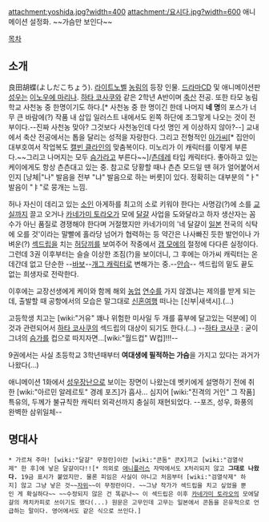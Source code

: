 attachment:yoshida.jpg?width=400
attachment:/요시다.jpg?width=600
애니메이션 설정화. ~~가슴만 보인다~~

[[목차]]

== 소개 ==
良田胡蝶(よしだこちょう). [[라이트노벨]] [[농림]]의 등장 인물. [[드라마]]CD 및 애니메이션판 [[성우]]는 [[이노우에 마리나]]. [[하타 코사쿠]]와 같은 2학년 A반이며 [[축산]] 전공. 또한 타모 농림학교 사천농 중 한명이기도 하다.[* 사천농 중 한 명이긴 한데 나머지 '''네 명'''의 포스가 너무 큰 바람에(?) 작품 내 삽입 일러스트 내에서도 왼쪽 하단에 조그맣게 나오는 것이 전부이다.--진짜 사천농 맞아? 그것보다 사천농인데 다섯 명인 게 이상하지 않아?--] 교내에서 축산 전공에서는 톱을 달리는 성적을 자랑한다. 그리고 전형적인 [[아가씨]][* 집안이 대부호여서 작업복도 [[캘빈 클라인]]의 맞춤복이다. 미노리가 이 캐릭터를 이렇게 부른다.~~그리고 나머지는 모두 [[슴가]]라고 부른다~~]/[[츤데레]] 타입 캐릭터다. 좋아하고 있는 케이에게도 항상 츤츤대고 있는 중. 참고로 당황할 때나 츤츤 모드일 땐 혀가 얼어붙어서인지 [냥체|"나" 발음을 전부 "냐" 발음으로 하는 버릇]이 있다. 정확히는 대부분의 "ㅏ" 발음이 "ㅑ"로 뭉개는 느낌.

허나 자신이 데리고 있는 [[소]]인 아게하를 최고의 소로 키워야 한다는 사명감(?)에 소를 [[교실]]까지 끌고 오거나 [[카네가미 토라오]]가 모에 [[달걀]] 사업을 도와달라고 하자 생산자는 꼼수가 아닌 품질로 경쟁해야 한다며 거절했지만 카네가미의 '네 달걀이 [[일본]] 전국의 식탁에 오를 것'이라는 말빨에 홀라당 넘어가 협력하는 등 약간은 나사빠진 듯한 발언이나 가벼운(?) [[섹드립]]을 치는 [[허당]]끼를 보여주어 작중에서 [[갭 모에]]의 절정에 다다른 실정이다. 그런데 3권 이후부터는 슬슬 이상한 조짐(?)을 보이더니, 그 후에는 아가씨 캐릭터는 온데간데 없고 단순한 --[[바보]]--[[개그 캐릭터]]로 변해가는 중.--[[안습]]-- 섹드립의 밑도 끝도 없는 희생자로 전락한다.

이후에는 교장선생에게 케이와 함께 해외 [[농업]] [[연수]]를 가지 않겠냐는 제의를 받게 되는데, 출발할 때 공항에서의 모습은 말그대로 [[신혼여행]] 떠나는 [신부|새색시].(...)
 
고등학생 치고는 [wiki:"거유" 꽤나 위험한 미사일 두 개를 흉부에 달고있는 덕분에] 이것과 관련되어서 [[하타 코사쿠]]의 섹드립의 대상이 되기도 한다.(...) --[[하타 코사쿠]] : 굳이 그녀의 [[슴가]]를 컵으로 따지자면...[wiki:"월드컵" W컵]!!!--

9권에서는 사실 초등학교 3학년때부터 '''여대생에 필적하는 가슴'''을 가지고 있다는 과거가 나왔다(...)

애니메이션 1화에서 [[성우장난]]으로 보이는 장면이 나왔는데 벳키에게 설명하기 전에 취한 [wiki:"아르민 알레르토" 경례 포즈]가 흡사... 심지어 [wiki:"진격의 거인" 그 작품] 특유의, 두께가 불규칙한 캐릭터 외곽선까지 충실히 재현되었다. --포즈, 성우, 화풍의 완벽한 삼위일체--

== 명대사 ==
 * 가르쳐 주마! [wiki:"달걀" 무정란]이란 [wiki:"콘돔" 콘X]끼고 [wiki:"검열삭제" 한 후]에 낳은 달걀이다!![* 의외로 [[애니플러스]] 자막에서도 X처리되지 않고 '''그대로 나왔다.''' 19금 표시가 붙었지만. 물론 피임은 사실이 아니고 처음부터 [wiki:"검열삭제" 하지] 않고 그냥 낳은 것~~[[자위]]~~이 무정란이다. ~~그냥 작가가 섹드립을 치고 싶었을 뿐인 게 확실하다~~ ~~수정되지 않은 건 똑같나~~ 이 섹드립은 이후 [[카네가미 토라오]]의 모에달걀의 캐치카피로 쓰이기도 했다(...) 원문은 고무인데 고무는 일본에서 콘돔을 은유적으로 언급하는 말이다. 영어에서도 같은 식으로 쓰인다.]
